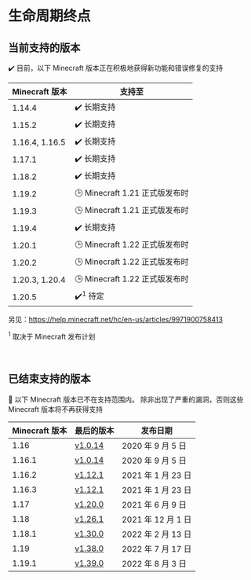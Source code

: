 # 生命周期终点

## 当前支持的版本

✔️ 目前，以下 Minecraft 版本正在积极地获得新功能和错误修复的支持

| Minecraft 版本   | 支持至                      |
|----------------|--------------------------|
| 1.14.4         | ✔️ 长期支持                  |
| 1.15.2         | ✔️ 长期支持                  |
| 1.16.4, 1.16.5 | ✔️ 长期支持                  |
| 1.17.1         | ✔️ 长期支持                  |
| 1.18.2         | ✔️ 长期支持                  |
| 1.19.2         | 🕒 Minecraft 1.21 正式版发布时 |
| 1.19.3         | 🕒 Minecraft 1.21 正式版发布时 |
| 1.19.4         | ✔️ 长期支持                  |
| 1.20.1         | 🕒 Minecraft 1.22 正式版发布时 |
| 1.20.2         | 🕒 Minecraft 1.22 正式版发布时 |
| 1.20.3, 1.20.4 | 🕒 Minecraft 1.22 正式版发布时 |
| 1.20.5         | ✔️<sup>1</sup> 待定        |

另见：https://help.minecraft.net/hc/en-us/articles/9971900758413

<sup>1</sup> 取决于 Minecraft 发布计划

<br/>

## 已结束支持的版本

👻 以下 Minecraft 版本已不在支持范围内。
除非出现了严重的漏洞，否则这些 Minecraft 版本将不再获得支持

| Minecraft 版本 | 最后的版本                                                                                     | 发布日期            |
|--------------|-------------------------------------------------------------------------------------------|-----------------|
| 1.16         | [v1.0.14](https://github.com/TISUnion/Carpet-TIS-Addition/releases/tag/1.0.14%2Bbuild.24) | 2020 年 9 月 5 日  |
| 1.16.1       | [v1.0.14](https://github.com/TISUnion/Carpet-TIS-Addition/releases/tag/1.0.14%2Bbuild.24) | 2020 年 9 月 5 日  |
| 1.16.2       | [v1.12.1](https://github.com/TISUnion/Carpet-TIS-Addition/releases/tag/v1.12.1)           | 2021 年 1 月 23 日 |
| 1.16.3       | [v1.12.1](https://github.com/TISUnion/Carpet-TIS-Addition/releases/tag/v1.12.1)           | 2021 年 1 月 23 日 |
| 1.17         | [v1.20.0](https://github.com/TISUnion/Carpet-TIS-Addition/releases/tag/v1.20.0)           | 2021 年 6 月 9 日  |
| 1.18         | [v1.26.1](https://github.com/TISUnion/Carpet-TIS-Addition/releases/tag/v1.26.0)           | 2021 年 12 月 1 日 |
| 1.18.1       | [v1.30.0](https://github.com/TISUnion/Carpet-TIS-Addition/releases/tag/v1.30.0)           | 2022 年 2 月 13 日 |
| 1.19         | [v1.38.0](https://github.com/TISUnion/Carpet-TIS-Addition/releases/tag/v1.38.0)           | 2022 年 7 月 17 日 |
| 1.19.1       | [v1.39.0](https://github.com/TISUnion/Carpet-TIS-Addition/releases/tag/v1.39.0)           | 2022 年 8 月 3 日  |

<style>{`
:root {
  --ifm-table-cell-padding: 0.5rem;
}
`}</style>
